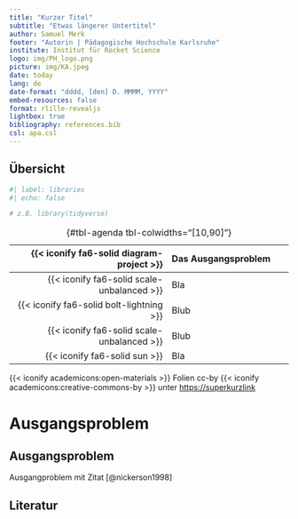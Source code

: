 ```yaml
---
title: "Kurzer Titel"
subtitle: "Etwas längerer Untertitel"
author: Samuel Merk
footer: "Autorin | Pädagogische Hochschule Karlsruhe"
institute: Institut für Rocket Science
logo: img/PH_logo.png
picture: img/KA.jpeg
date: today
lang: de
date-format: "dddd, [den] D. MMMM, YYYY"
embed-resources: false
format: rlille-revealjs
lightbox: true
bibliography: references.bib
csl: apa.csl
---
```



## Übersicht


```r
#| label: libraries
#| echo: false

# z.B. library(tidyverse)

```


| {{< iconify fa6-solid diagram-project >}}  | Das Ausgangsproblem             |
|-------------------------------------------:|:---------------------------------
| {{< iconify fa6-solid scale-unbalanced >}} | Bla                             |
| {{< iconify fa6-solid bolt-lightning >}}   | Blub                            |
| {{< iconify fa6-solid scale-unbalanced >}} | Blub                            |
| {{< iconify fa6-solid sun >}}              | Bla                             |
             
: {#tbl-agenda tbl-colwidths="[10,90]"}

<!-- style the agenda table -->
<style>
#tbl-agenda table th {
font-weight: normal !important;
border: none !important;
}

#tbl-agenda table td {
font-weight: normal !important;
border: none !important;
}
</style>


::: footer
{{< iconify academicons:open-materials >}} Folien cc-by {{< iconify academicons:creative-commons-by >}} unter [https://superkurzlink](https://superkurzlink)
:::


# Ausgangsproblem {.center .center-x}

## Ausgangsproblem
Ausgangproblem mit Zitat [@nickerson1998]

## Literatur
::: footer
<!-- Leerer footer - sonst überlagern nsich floating refernces und der footer  -->
:::

<!-- nicht in das scss integrierbares css -->
<style>
div.callout-tip {border-left-color: #267326 !important;}
</style>
